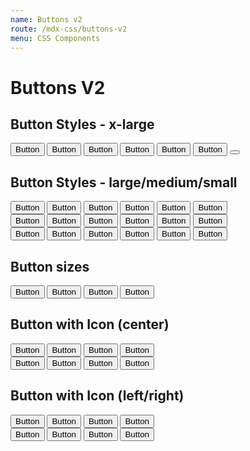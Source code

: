 ```yaml
---
name: Buttons v2
route: /mdx-css/buttons-v2
menu: CSS Components
---
```



# Buttons V2

## Button Styles - x-large

<Playground>
	<div className="tutor-btn-group">
		<button className="tutor-btn tutor-btn-wordpress tutor-btn-xl">Button</button>
		<button className="tutor-btn tutor-btn-primary tutor-btn-xl">Button</button>
		<button className="tutor-btn tutor-btn-secondary tutor-btn-xl">Button</button>
		<button className="tutor-btn tutor-btn-tertiary tutor-is-outline tutor-btn-xl">Button</button>
		<button className="tutor-btn tutor-btn-disable tutor-no-hover  tutor-btn-xl">Button</button>
		<button className="tutor-btn tutor-btn-disable-outline tutor-no-hover tutor-btn-xl">Button</button>
		<button className="tutor-btn tutor-btn-loading tutor-no-hover tutor-btn-xl">
			<div class="ball"></div>
			<div class="ball"></div>
			<div class="ball"></div>
			<div class="ball"></div>
		</button>
	</div>
</Playground>

## Button Styles - large/medium/small

<Playground>
	<div className="tutor-btn-group">
		<button className="tutor-btn tutor-btn-wordpress tutor-btn-lg">Button</button>
		<button className="tutor-btn tutor-btn-primary tutor-btn-lg">Button</button>
		<button className="tutor-btn tutor-btn-secondary tutor-btn-lg">Button</button>
		<button className="tutor-btn tutor-btn-tertiary tutor-is-outline tutor-btn-lg">Button</button>
		<button className="tutor-btn tutor-btn-disable tutor-no-hover tutor-btn-lg">Button</button>
		<button className="tutor-btn tutor-btn-disable-outline tutor-no-hover tutor-btn-lg">Button</button>
	</div>
	<div className="tutor-btn-group tutor-mt-15">
		<button className="tutor-btn tutor-btn-wordpress tutor-btn-md">Button</button>
		<button className="tutor-btn tutor-btn-primary tutor-btn-md">Button</button>
		<button className="tutor-btn tutor-btn-secondary tutor-btn-md">Button</button>
		<button className="tutor-btn tutor-btn-tertiary tutor-is-outline tutor-btn-md">Button</button>
		<button className="tutor-btn tutor-btn-disable tutor-no-hover tutor-btn-md">Button</button>
		<button className="tutor-btn tutor-btn-disable-outline tutor-no-hover tutor-btn-md">Button</button>
	</div>
	<div className="tutor-btn-group tutor-mt-15">
		<button className="tutor-btn tutor-btn-wordpress tutor-btn-sm">Button</button>
		<button className="tutor-btn tutor-btn-primary tutor-btn-sm">Button</button>
		<button className="tutor-btn tutor-btn-secondary tutor-btn-sm">Button</button>
		<button className="tutor-btn tutor-btn-tertiary tutor-is-outline tutor-btn-sm">Button</button>
		<button className="tutor-btn tutor-btn-disable tutor-no-hover tutor-btn-sm">Button</button>
		<button className="tutor-btn tutor-btn-disable-outline tutor-no-hover tutor-btn-sm">Button</button>
	</div>
</Playground>

## Button sizes

<Playground>
	<div className="tutor-btn-group">
		<button className="tutor-btn tutor-btn-xl">Button</button>
		<button className="tutor-btn tutor-btn-lg">Button</button>
		<button className="tutor-btn tutor-btn-md">Button</button>
		<button className="tutor-btn tutor-btn-sm">Button</button>
	</div>
</Playground>

## Button with Icon (center)

<Playground>
	<div className="tutor-btn-group">
		<button className="tutor-btn tutor-btn-icon tutor-btn-primary tutor-btn-xl">
			<span className="btn-icon ttr-heart-filled"></span>
			<span>Button</span>
		</button>
		<button className="tutor-btn tutor-btn-icon tutor-btn-primary tutor-btn-lg">
			<span className="btn-icon ttr-heart-filled"></span>
			<span>Button</span>
		</button>
		<button className="tutor-btn tutor-btn-icon tutor-btn-primary tutor-btn-md">
			<span className="btn-icon ttr-heart-filled"></span>
			<span>Button</span>
		</button>
		<button className="tutor-btn tutor-btn-icon tutor-btn-primary tutor-btn-sm">
			<span className="btn-icon ttr-heart-filled"></span>
			<span>Button</span>
		</button>
	</div>
	<div className="tutor-btn-group tutor-mt-15">
		<button className="tutor-btn tutor-btn-icon tutor-btn-primary tutor-btn-sm">
			<span>Button</span>
			<span className="btn-icon ttr-heart-filled"></span>
		</button>
		<button className="tutor-btn tutor-btn-icon tutor-btn-primary tutor-btn-md">
			<span>Button</span>
			<span className="btn-icon ttr-heart-filled"></span>
		</button>
		<button className="tutor-btn tutor-btn-icon tutor-btn-primary tutor-btn-lg">
			<span>Button</span>
			<span className="btn-icon ttr-heart-filled"></span>
		</button>
		<button className="tutor-btn tutor-btn-icon tutor-btn-primary tutor-btn-xl">
			<span>Button</span>
			<span className="btn-icon ttr-heart-filled"></span>
		</button>
	</div>
</Playground>

## Button with Icon (left/right)

<Playground>
	<div className="tutor-btn-group">
		<button className="tutor-btn tutor-btn-icon tutor-btn-icon-left tutor-btn-xl">
			<span className="btn-icon  ttr-heart-filled"></span>
			<span>Button</span>
		</button>
		<button className="tutor-btn tutor-btn-icon tutor-btn-icon-left tutor-btn-lg">
			<span className="btn-icon  ttr-heart-filled"></span>
			<span>Button</span>
		</button>
		<button className="tutor-btn tutor-btn-icon tutor-btn-icon-left tutor-btn-md">
			<span className="btn-icon  ttr-heart-filled"></span>
			<span>Button</span>
		</button>
		<button className="tutor-btn tutor-btn-icon tutor-btn-icon-left tutor-btn-sm">
			<span className="btn-icon  ttr-heart-filled"></span>
			<span>Button</span>
		</button>
	</div>
	<div className="tutor-btn-group tutor-mt-15">
		<button className="tutor-btn tutor-btn-icon tutor-btn-icon-right tutor-btn-sm">
			<span>Button</span>
			<span className="btn-icon  ttr-heart-filled"></span>
		</button>
		<button className="tutor-btn tutor-btn-icon tutor-btn-icon-right tutor-btn-md">
			<span>Button</span>
			<span className="btn-icon  ttr-heart-filled"></span>
		</button>
		<button className="tutor-btn tutor-btn-icon tutor-btn-icon-right tutor-btn-lg">
			<span>Button</span>
			<span className="btn-icon  ttr-heart-filled"></span>
		</button>
		<button className="tutor-btn tutor-btn-icon tutor-btn-icon-right tutor-btn-xl">
			<span>Button</span>
			<span className="btn-icon  ttr-heart-filled"></span>
		</button>
	</div>
</Playground>
